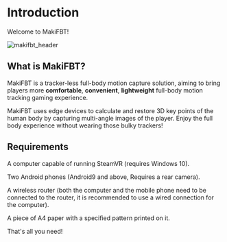 # Introduction

Welcome to MakiFBT!

![makifbt_header](image/Header.webp#pic_center)

## What is MakiFBT?

MakiFBT is a tracker-less full-body motion capture solution, aiming to bring players more **comfortable**, **convenient**, **lightweight** full-body motion tracking gaming experience.

MakiFBT uses edge devices to calculate and restore 3D key points of the human body by capturing multi-angle images of the player. Enjoy the full body experience without wearing those bulky trackers!

## Requirements

A computer capable of running SteamVR (requires Windows 10).

Two Android phones (Android9 and above, Requires a rear camera).

A wireless router (both the computer and the mobile phone need to be connected to the router, it is recommended to use a wired connection for the computer).

A piece of A4 paper with a specified pattern printed on it.

That's all you need!